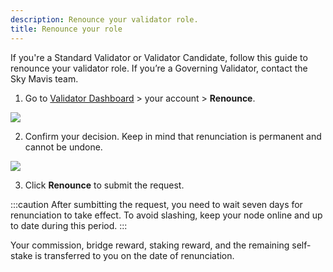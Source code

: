 ```yaml
---
description: Renounce your validator role.
title: Renounce your role
---
```



If you're a Standard Validator or Validator Candidate, 
follow this guide to renounce your validator role. If you’re a Governing Validator, contact 
the Sky Mavis team.

1. Go to [Validator Dashboard](https://validator.roninchain.com) >
your account > **Renounce**.
<img src={StepOne} width={280} />

2. Confirm your decision. Keep in mind that renunciation
is permanent and cannot be undone.
<img src={StepTwo} width={500} />

3. Click **Renounce** to submit the request.

:::caution
After sumbitting the request, you need to wait seven days for
renunciation to take effect. To avoid slashing, keep your node
online and up to date during this period.
:::

Your commission, bridge reward, staking reward, and the remaining
self-stake is transferred to you on the date of renunciation.
